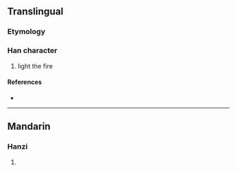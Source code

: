 {{character info/new}}
==Translingual==

===Etymology===
{{Han compound|火|尊|c1=s|t1=fire|c2=p|ls=psc}}

===Han character===
{{Han char|rn=86|rad=火|as=12|sn=16|four=98846|canj=FTWI|ids=⿰火尊}}

# light the fire

====References====
* {{Han ref|kx=0682.130|dkj=19401|hdz=32235.050|uh=71C7|ud=29127|bh=EA51|bd=59985}}

----

==Mandarin==

===Hanzi===
{{cmn-hanzi|pin=[[zùn]] ([[zun4]])|wg=tsun<sup>4</sup>}}

# {{defn|lang=cmn|sort=火12}}